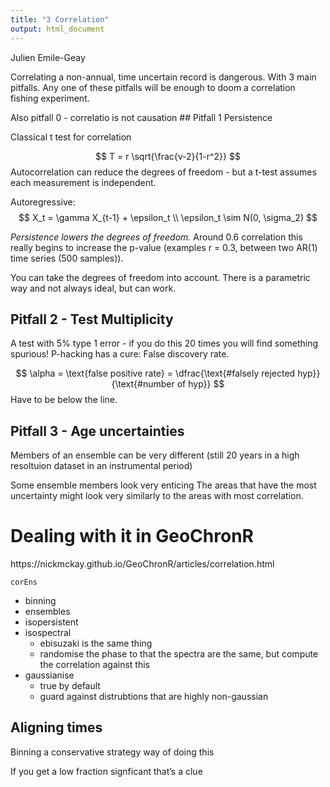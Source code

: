 ```yaml
---
title: "3 Correlation"
output: html_document
---
```


Julien Emile-Geay

Correlating a non-annual, time uncertain record is dangerous. With 3 main pitfalls.
Any one of these pitfalls will be enough to doom a correlation fishing experiment.

Also pitfall 0 - correlatio is not causation 
## Pitfall 1 Persistence

Classical t test for correlation

$$
T = r \sqrt{\frac{v-2}{1-r^2}}
$$
Autocorrelation can reduce the degrees of freedom - but a t-test assumes each measurement is independent.

Autoregressive:
$$
X_t = \gamma X_{t-1} + \epsilon_t \\
\epsilon_t \sim  N(0, \sigma_2)
$$


*Persistence lowers the degrees of freedom.* Around 0.6 correlation this really begins to increase the p-value (examples r = 0.3, between two AR(1) time series (500 samples)).

You can take the degrees of freedom into account. There is a parametric way and not always ideal, but can work.

## Pitfall 2 - Test Multiplicity

A test with 5% type 1 error - if you do this 20 times you will find something spurious!
P-hacking has a cure: False discovery rate.

$$
\alpha = \text{false positive rate} = 
\dfrac{\text{#falsely rejected hyp}}{\text{#number of hyp}}
$$
Have to be below the line.

## Pitfall 3 - Age uncertainties 

Members of an ensemble can be very different (still 20 years in a high resoltuion dataset in an instrumental period)

Some ensemble members look very enticing
The areas that have the most uncertainty might look very similarly to the areas with most correlation.

# Dealing with it in GeoChronR
https://nickmckay.github.io/GeoChronR/articles/correlation.html

`corEns`

- binning
- ensembles
- isopersistent
- isospectral
  - ebisuzaki is the same thing
  - randomise the phase to that the spectra are the same, but compute the correlation against this
- gaussianise
   - true by default 
   - guard against distrubtions that are highly non-gaussian
   
## Aligning times
Binning a conservative strategy way of doing this


If you get a low fraction signficant that's a clue